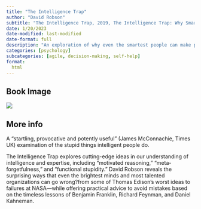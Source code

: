 ```yaml
---
title: "The Intelligence Trap"
author: "David Robson"
subtitle: "The Intelligence Trap, 2019, The Intelligence Trap: Why Smart People Make Dumb Decisions"
date: 1/20/2023
date-modified: last-modified
date-format: full
description: "An exploration of why even the smartest people can make poor decisions. The Intelligence Trap, written by science journalist David Robson, reveals the cognitive biases and traps that can lead us astray, and provides practical strategies for overcoming them."
categories: [psychology]
subcategories: [agile, decision-making, self-help]
format:
  html
---
```


## Book Image

![](/books/theIntellingenceTrap.jpg)

## More info

A “startling, provocative and potently useful” (James McConnachie, Times UK) examination of the stupid things intelligent people do.

The Intelligence Trap explores cutting-edge ideas in our understanding of intelligence and expertise, including “motivated reasoning,” “meta-forgetfulness,” and “functional stupidity.” David Robson reveals the surprising ways that even the brightest minds and most talented organizations can go wrong?from some of Thomas Edison’s worst ideas to failures at NASA—while offering practical advice to avoid mistakes based on the timeless lessons of Benjamin Franklin, Richard Feynman, and Daniel Kahneman.